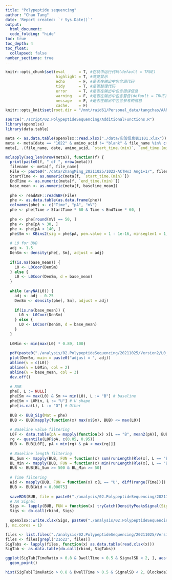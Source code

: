 ```yaml
---
title: "Polypeptide sequencing"
author: "Chao Tang"
date: 'Report created: `r Sys.Date()`'
output: 
  html_document: 
  code_folding: "hide"
toc: true
toc_depth: 4
toc_float: 
  collapsed: false
number_sections: true
---
```


```r
knitr::opts_chunk$set(eval      = T, #在块中运行代码(default = TRUE)
                      highlight = T, #高亮显示
                      echo      = F, #是否在输出中包含源代码
                      tidy      = T, #是否整理代码
                      error     = T, #是否在输出中包含错误信息
                      warning   = F, #是否在输出中包含警告(default = TRUE)
                      message   = F, #是否在输出中包含参考的信息
                      cache.    = F)
knitr::opts_knit$set(root.dir = "/mnt/raid61/Personal_data/tangchao/AANanopore")
```

```r
source("./script/02.PolypeptideSequencing/AdditionalFunctions.R")
library(openxlsx)
library(data.table)
```

```r
meta <- as.data.table(openxlsx::read.xlsx("./data/实验信息表1101.xlsx"))
meta <- meta[date == "1022" & amino_acid != "blank" & file_name %in% c("21o22008")]
meta[, .(file_name, date, amino_acid, `start_time.(min)`, `end_time.(min)`, baseline_mean)]
```

```r
mclapply(seq_len(nrow(meta)), function(f) {
  print(paste0(f, " of ", nrow(meta)))
  filename <- meta[f, file_name]
  File <- paste0("./data/ZhangMing_20211025/1022-ACTHx3 Ang1+1/", filename, ".abf")
  StartTime <- as.numeric(meta[f, `start_time.(min)`])
  EndTime <- as.numeric(meta[f, `end_time.(min)`])
  base_mean <- as.numeric(meta[f, baseline_mean])
  
  phe <- readABF::readABF(File)
  phe <- as.data.table(as.data.frame(phe))
  colnames(phe) <- c("Time", "pA", "mV")
  phe <- phe[Time > StartTime * 60 & Time < EndTime * 60, ]
  
  phe <- phe[round(mV) == 50, ]
  phe <- phe[pA > 30, ]
  phe <- phe[pA < 140, ]
  phe$Sm <- KBins2(sig = phe$pA, pen.value = 1 - 1e-16, minseglen1 = 1, minseglen2 = 1)
  
  # L0 for BUB
  adj <- 1.5
  DenSm <- density(phe[, Sm], adjust = adj)
  
  if(is.na(base_mean)) {
    L0 <- L0Coor(DenSm)
  } else {
    L0 <- L0Coor(DenSm, d = base_mean)
  }
  
  while (anyNA(L0)) {
    adj <- adj - 0.25
    DenSm <- density(phe[, Sm], adjust = adj)
    
    if(is.na(base_mean)) {
      L0 <- L0Coor(DenSm)
    } else {
      L0 <- L0Coor(DenSm, d = base_mean)
    }
  }
  
  L0Min <- min(max(L0) * 0.89, 100)
  
  pdf(paste0("./analysis/02.PolypeptideSequencing/20211025/Version2/L0_Coord_", filename, ".pdf"))
  plot(DenSm, main = paste0("adjust = ", adj))
  abline(v = c(L0))
  abline(v = L0Min, col = 2)
  abline(v = base_mean, col = 3)
  dev.off()
  
  # BUB
  phe[, L := NULL]
  phe[Sm <= max(L0) & Sm >= min(L0), L := "B"] # baseline
  phe[Sm < L0Min, L := "U"] # U shape
  phe[is.na(L), L := "O"] # Other
  
  BUB <- BUB_Sig(Mat = phe)
  BUB <- BUB[mapply(function(x) max(x$Sm), BUB) <= max(L0)]
  
  # Baseline value filtering
  L0F <- data.table(pA = mapply(function(x) x[L == "B", mean2(pA)], BUB))
  rg <- quantile(L0F$pA, c(0.05, 0.95))
  BUB <- BUB[L0F[, pA > min(rg) & pA < max(rg)]]
  
  # Baseline length filtering
  BL_Sum <- mapply(BUB, FUN = function(x) sum(runLength(Rle(x[, L == "B"]))[runValue(Rle(x[, L == "B"])) == TRUE]))
  BL_Min <- mapply(BUB, FUN = function(x) min(runLength(Rle(x[, L == "B"]))[runValue(Rle(x[, L == "B"])) == TRUE]))
  BUB <- BUB[BL_Sum >= 500 & BL_Min >= 50]
  
  # Time filtering
  Wid <- mapply(BUB, FUN = function(x) x[L == "U", diff(range(Time))])
  BUB <- BUB[Wid > 0.00075]
  
  saveRDS(BUB, file = paste0("./analysis/02.PolypeptideSequencing/20211025/Version2/BUB", filename, ".Rds"))
  # AA Signal
  Sigs <- lapply(BUB, FUN = function(x) tryCatch(DensityPeaksSignal(Sig = x, adjust = 0.1, plot = FALSE), error = function(e) NULL))
  Sigs <- do.call(rbind, Sigs)
  
  openxlsx::write.xlsx(Sigs, paste0("./analysis/02.PolypeptideSequencing/20211025/Version2/AA_Signals_", filename, ".xlsx"))
}, mc.cores = 1)
```

```r
files <- list.files("./analysis/02.PolypeptideSequencing/20211025/Version2", "xlsx", full.names = T)
files <- files[grepl("21o22", files)]
SigTabs <- lapply(files, function(x) as.data.table(read.xlsx(x)))
SigTab <- as.data.table(do.call(rbind, SigTabs))
```

```r
ggplot(SigTab[TimeRatio > 0.8 & DwellTime > 0.5 & SignalSD < 2, ], aes(x = Blockade, y = DwellTime)) + 
  geom_point()
```

```r
hist(SigTab[TimeRatio > 0.8 & DwellTime > 0.5 & SignalSD < 2, Blockade], breaks = 100)
```

